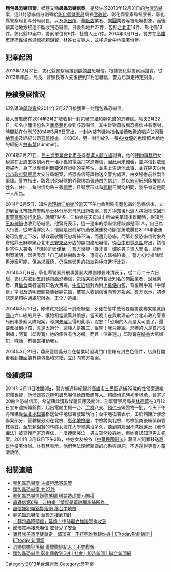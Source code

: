 {{no footnotes|time=2014-03-13T01:03:28+00:00}}
{{Refimprove|time=2013-11-14T17:08:29+00:00}}
{{coord|25|6|6|N|121|21|47|E|region:TW|display=title}}
{{Infobox civilian attack
|title= 麵包蟲恐嚇信案
|image= 
|alt=未知
|caption=未知
|map=<!-- 檔案不存在 未知 -->
|map_alt=未知
|map_caption=未知
|location={{TWN}}[[台北市|台北市]]、[[彰化縣|彰化縣]]、[[台中市|台中市]][[豐原區|豐原區]]
|coordinates= 未知
|date=2013年12月31日<br>2014年3月11日
|time=
|timezone=
|target= 寄送多件恐嚇信函，希望藉此獲取媒體反應及關注。
|motive= 恐嚇警方、名人、店家等
|type=  恐嚇信外觀均為普通白色信封，並以[[影印紙|影印紙]]列印被害人姓名、住址；每封信均貼三張[[郵票|郵票]]。
|The suspect=[[賴錦賢|賴錦賢]]、林姓女友(台灣罪犯)
}}
'''麵包蟲恐嚇信案'''，媒體又稱'''蟲蟲恐嚇信案'''，是發生於2013年12月31日的[[台灣|台灣]][[恐嚇|恐嚇]]案，這11封恐嚇信分別寄給[[彰化縣警察局|彰化縣警察局]]局長[[官政哲|官政哲]]、彰化縣警察局督察長、彰化縣警察局北斗分局局長，以及[[派出所|派出所]]、[[量販店|量販店]]業者、[[肉圓|肉圓]]業者等被恐嚇對象。而後續其他地方接連不斷收到恐嚇信，日後各地共27件，包括[[台北市|台北市]]14件、彰化縣13件。彰化縣13案中，警察單位有6件、社會人士7件。2014年3月11日，警方在[[高雄市|高雄市]]逮捕[[性侵|性侵]]案通緝犯[[賴錦賢|賴錦賢]]、林姓女友等人，並移送[[台中地檢署|台中地檢署]]偵辦。

==犯案起因==
2013年12月31日，彰化縣警察局接到[[麵包蟲|麵包蟲]]恐嚇信。根據彰化縣警察局證實，從2013年年底，局長、督察長等人先後接到11封恐嚇信，警方已鎖定特定對象。

==陸續發展情況==
知名導演[[邱瓈寬|邱瓈寬]]於2014年2月27日接獲第一封麵包蟲恐嚇信。

[[藝人|藝人]][[蕭敬騰|蕭敬騰]]在2014年2月21號收到一封包著[[冥紙|冥紙]]和麵包蟲的恐嚇信。隔天2月22日，知名小籠湯包名店[[鼎泰豐|鼎泰豐]]也收到該恐嚇信。其中針對蕭敬騰恐嚇信共有兩封，時間點在分別於2014年3月6日寄出，一封內裝有穢物指名給蕭敬騰的唱片公司[[華納唱片_(台灣)|華納音樂]]及經紀公司[[喜鵲娛樂|喜鵲娛樂]]、KKBOX，另一封則放入一張[[AV女優|AV女優]]的色情照片給他的經紀人[[林有慧|林有慧]](summer)。

2014年2月27日，[[民主進步黨|民主進步黨]][[台北市長|台北市長]]擬[[參選人|參選人]][[顧立雄|顧立雄]]證實，他的[[律師事務所|律師事務所]]女秘書在上周五收到內有一堆小蟲的電腦打字恐嚇信，因此尚未細看，並將信封放塑膠袋內，為了以專業判斷要保存證物的完整性，並馬上告訴他此事，並在隔天向[[台北市政府警察局|台北市政府警察局]]大安分局報案，將恐嚇信等證物送交警方處理，由女秘書前往製作筆錄。警方指出，該幾封恐嚇信的外觀均為普通白色信封，並以[[影印紙|影印紙]]列印被害人姓名、住址；每封信均貼三張[[郵票|郵票]]，且郵票形式和[[郵戳|郵戳]]日期均相同，幾乎肯定是同一人所為。

2014年3月5日，知名[[命理師|命理師]][[江柏樂|江柏樂]]於當天下午也收到裝有麵包蟲的恐嚇信後，立即到台北市政府警察局士林分局天母派出所報案。警方得知後也派人將證物取回[[刑事警察局|刑事警察局]]進行[[化驗|化驗]]。晚間7點多，江柏樂在天母派出所做完筆錄後離開時，得知[[鼎王麻辣鍋|鼎王麻辣鍋]]也收到恐嚇信，他驚訝表示，這一連串的恐嚇信應該都是同1人，自己為人行善、從未得罪別人；懷疑是日前解析蕭敬騰運勢時斷言蕭敬騰在2016年後運勢可能會走下坡，導致蕭敬騰死忠粉絲不滿，而遭到恐嚇。而第七發恐嚇信對象為寄給鼎王麻辣鍋台北市[[長安東路|長安東路]]分店的麵包蟲恐嚇信，從[[台中市|台中市]][[豐原區|豐原區]]寄出，該信封寄件人署名「FBI帥哥[[鄧佳華|鄧佳華]]」；警方懷疑「暴牙哥」鄧姓男子遭人冒名，請他到案說明，鄧男表示「自己網路樹敵太多，遭有心人嫁禍陷害」。警方初步排除鄧男涉案可能，但為求謹慎，仍採集鄧男的[[指紋|指紋]]與[[唾液|唾液]]進行比對。

2014年3月6日，彰化縣警察局刑事警察大隊副隊長陳清表示，從二月二十六日起，彰化共收到五封麵包蟲恐嚇信，包括某鄉鎮市長及知名的肉圓業者、[[蚵嗲|蚵嗲]]業者、賣[[扁食|扁食]]業者還有知名大賣場，[[牛皮紙|牛皮紙]]信封內附上[[奠儀|奠儀]]白包，背後用手寫「手頭緊」字眼及透明塑膠袋裝著麵包蟲，被害人收到信後向警方報案。警方表示，初步認定是賴姓通緝犯所為，正全力追緝。

2014年3月10日，邱瓈寬又接獲一封恐嚇信，歹徒在信中威脅要傷害或綁架她就讀[[國小|國小]]六年級的兒子，讓她相當震驚與憤怒，當天晚上在與助理前往台北市政府警察局刑事警察大隊報案。導演[[朱延平|朱延平]]得知此事，震怒：「恐嚇的人真是太可惡了，還要牽扯到小孩，真是太過分，這種人是鱉三、俗辣！我只能說，恐嚇的人是自己找倒楣：阿寬（邱瓈寬）她的個性有仇必報，而且十倍奉還。」邱瓈寬在[[臉書|臉書]]大罵嫌犯，喊話「有種直接動我」。
 
2014年3月21日，鼎泰豐信義分店在營業時發現門口信箱有封白色信件，店員打開後看到裡面裝有麵包蟲和冥紙，立即向警方報案。

==後續處理==
2014年3月11日晚間8點，警方據通聯紀錄於[[高雄市|高雄市]][[三民區|三民區]]逮捕32歲的性侵案通緝犯賴錦賢，他涉嫌寄送麵包蟲恐嚇信給蕭敬騰等人。賴嫌偵訊時初步坦承，曾寄送20餘件恐嚇信函，希望藉此獲取媒體反應及關注。刑事警察局局長[[林德華|林德華]]在3月12日宣布逮捕賴錦賢，起出電腦主機一台、[[手機|手機]]八支、[[預付卡|預付卡]]等證物一批，今天下午將賴嫌從[[台北地檢署|台北地檢署]]移送台中地檢署發監執行；台中地檢署表示，由於賴嫌所涉恐嚇案部分，管轄權分別在北檢、[[彰化地檢署|彰化地檢署]]，中檢將與北檢、彰檢協商後續偵辦管轄事宜。至於賴錦賢的林姓女友在大學畢業沒多久，聽到男友因不滿她違反《著作權法》被查獲而寄恐嚇信，一度掩面哭泣；男友雖然投靠她，但她否認知道男友犯案。2014年3月12日下午2時，林姓女友被依《[[中華民國刑法|中華民國刑法]]》藏匿人犯罪移送[[高雄地檢署|高雄地檢署]]偵辦。林有慧表示，他們無法理解賴嫌的心態與說詞，不過還得等警方釐清說明。

==相關連結==
*[http://tw.news.yahoo.com/%E9%BA%B5%E5%8C%85%E8%9F%B2%E6%81%90%E5%9A%87%E6%A1%88-%E4%B8%BB%E5%AB%8C%E5%9D%A6%E6%89%BF%E5%AF%84%E5%BD%B0%E8%AD%A6-160000051.html 麵包蟲恐嚇案 主嫌坦承寄彰警]
*[http://tw.news.yahoo.com/%E9%BA%B5%E5%8C%85%E8%9F%B2%E6%81%90%E5%9A%87%E6%A1%88-%E5%85%B127%E4%BB%B6-081556999.html 麵包蟲恐嚇案 共27件] {{Wayback|url=http://tw.news.yahoo.com/%E9%BA%B5%E5%8C%85%E8%9F%B2%E6%81%90%E5%9A%87%E6%A1%88-%E5%85%B127%E4%BB%B6-081556999.html |date=20191129011401 }}
*[http://www.chinatimes.com/realtimenews/20140312002657-260401 麵包蟲恐嚇信嫌犯落網 稱要造成警方困擾] {{Wayback|url=http://www.chinatimes.com/realtimenews/20140312002657-260401 |date=20191129050659 }}
*[http://www.appledaily.com.tw/realtimenews/article/local/20140305/355339/%E8%9F%B2%E8%9F%B2%E4%BF%A1%E7%AC%AC6%E5%BD%88%E3%80%80%E6%B1%9F%E6%9F%8F%E6%A8%82%E8%AD%A6%E5%B1%80%E5%A0%B1%E6%A1%88 蟲蟲信第6彈　江柏樂「懷疑是蕭敬騰粉絲所為」] {{Wayback|url=http://www.appledaily.com.tw/realtimenews/article/local/20140305/355339/%E8%9F%B2%E8%9F%B2%E4%BF%A1%E7%AC%AC6%E5%BD%88%E3%80%80%E6%B1%9F%E6%9F%8F%E6%A8%82%E8%AD%A6%E5%B1%80%E5%A0%B1%E6%A1%88 |date=20160304133936 }}
*[http://www.chinatimes.com/realtimenews/20140312003847-260402 蟲信嫌犯賴錦賢落網 移台中地檢] {{Wayback|url=http://www.chinatimes.com/realtimenews/20140312003847-260402 |date=20191129014530 }}
*[http://www.epochtimes.com/b5/14/3/7/n4100147.htm 麵包蟲恐嚇信 台警方接到11封] {{Wayback|url=http://www.epochtimes.com/b5/14/3/7/n4100147.htm |date=20190810222147 }}
*[http://www.nownews.com/n/2014/02/27/1132090  「麵包蟲降頭信」延燒！律師顧立雄證實也收到] {{Wayback|url=http://www.nownews.com/n/2014/02/27/1132090 |date=20160305193340 }} 
*[http://www.chinatimes.com/realtimenews/20140311005668-260402 邱瓈寬再接恐嚇信 威脅兒子安全] {{Wayback|url=http://www.chinatimes.com/realtimenews/20140311005668-260402 |date=20191128200912 }}
*[http://www.ettoday.net/news/20140312/333706.htm 寶貝兒子遭歹徒鎖定　邱瓈寬：不打死妳我跟你姓 | ETtoday影劇新聞 | ETtoday 新聞雲 ] {{Wayback|url=http://www.ettoday.net/news/20140312/333706.htm |date=20140416151810 }}
*[https://web.archive.org/web/20140315160919/http://video.n.yam.com/20140312162373/%E6%81%90%E5%9A%87%E4%BF%A1%E5%AB%8C%E7%8A%AF%E8%90%BD%E7%B6%B2%20%E8%95%AD%E6%95%AC%E9%A8%B0%E7%B6%93%E7%B4%80%E4%BA%BA%EF%BC%9A%E4%B8%8D%E6%9C%83%E9%AC%86%E6%87%88 恐嚇信嫌犯落網 蕭敬騰經紀人：不會鬆懈]
*[http://udn.com/NEWS/BREAKINGNEWS/BREAKINGNEWS2/8529152.shtml 麵包蟲恐嚇信 彰化縣收到5封 | 社會 | 即時新聞 | 聯合新聞網 ] {{Wayback|url=http://udn.com/NEWS/BREAKINGNEWS/BREAKINGNEWS2/8529152.shtml |date=20140309080814 }}

[[Category:2013年台灣罪案|Category:2013年台灣罪案]]

[[Category:恐吓案|Category:恐吓案]]